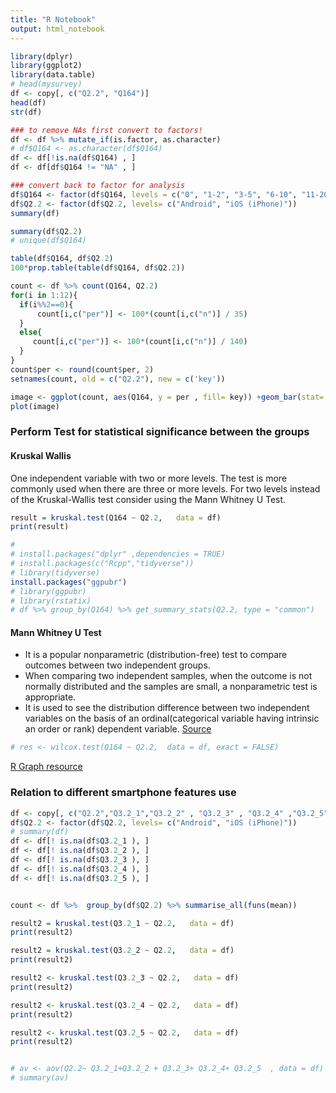 ```yaml
---
title: "R Notebook"
output: html_notebook
---
```

```r
library(dplyr)
library(ggplot2)
library(data.table)
# head(mysurvey)
df <- copy[, c("Q2.2", "Q164")]
head(df)
str(df)
```

```r
### to remove NAs first convert to factors!
df <- df %>% mutate_if(is.factor, as.character)
# df$Q164 <- as.character(df$Q164)
df <- df[!is.na(df$Q164) , ]
df <- df[df$Q164 != "NA" , ]

### convert back to factor for analysis
df$Q164 <- factor(df$Q164, levels = c("0", "1-2", "3-5", "6-10", "11-20", "More than 20", ordered = TRUE))
df$Q2.2 <- factor(df$Q2.2, levels= c("Android", "iOS (iPhone)"))
summary(df)
```

```r
summary(df$Q2.2)
# unique(df$Q164)
```

```r
table(df$Q164, df$Q2.2)
100*prop.table(table(df$Q164, df$Q2.2))

count <- df %>% count(Q164, Q2.2)
for(i in 1:12){
  if(i%%2==0){
      count[i,c("per")] <- 100*(count[i,c("n")] / 35)
  }
  else{
     count[i,c("per")] <- 100*(count[i,c("n")] / 140)
  }
}
count$per <- round(count$per, 2)
setnames(count, old = c("Q2.2"), new = c('key'))

image <- ggplot(count, aes(Q164, y = per , fill= key)) +geom_bar(stat='identity', position='dodge') +  labs(x = "Negative Experience",  y = "Percentage of Participants") + theme(axis.text.x = element_text(face = "bold", color = "#993333", size = 9, angle = 15)) + geom_text(aes(label = per), position = position_dodge(0.9),vjust = 1.5)
plot(image)
```

### Perform Test for statistical significance between the groups

#### Kruskal Wallis
One independent variable with two or more levels. The test is more commonly used when there are three or more levels. For two levels instead of the Kruskal-Wallis test consider using the Mann Whitney U Test.
```r
result = kruskal.test(Q164 ~ Q2.2,   data = df) 
print(result)

```

```r
# 
# install.packages("dplyr" ,dependencies = TRUE) 
# install.packages(c("Rcpp","tidyverse"))
# library(tidyverse)
install.packages("ggpubr") 
# library(ggpubr)
# library(rstatix)
# df %>% group_by(Q164) %>% get_summary_stats(Q2.2, type = "common")
```
#### Mann Whitney U Test
- It is a popular nonparametric (distribution-free) test to compare outcomes between two independent groups.
- When comparing two independent samples, when the outcome is not normally distributed and the samples are small, a nonparametric test is appropriate. 
- It is used to see the distribution difference between two independent variables on the basis of an ordinal(categorical variable having intrinsic an order or rank) dependent variable. 
[Source](https://www.geeksforgeeks.org/mann-whitney-u-test-in-r-programming/?ref=rp)

```r
# res <- wilcox.test(Q164 ~ Q2.2,  data = df, exact = FALSE) 
```





[R Graph resource](https://www.r-graph-gallery.com/index.html)



### Relation to different smartphone features use
```r
df <- copy[, c("Q2.2","Q3.2_1","Q3.2_2" , "Q3.2_3" , "Q3.2_4" ,"Q3.2_5")]
df$Q2.2 <- factor(df$Q2.2, levels= c("Android", "iOS (iPhone)"))
# summary(df)
df <- df[! is.na(df$Q3.2_1 ), ]
df <- df[! is.na(df$Q3.2_2 ), ]
df <- df[! is.na(df$Q3.2_3 ), ]
df <- df[! is.na(df$Q3.2_4 ), ]
df <- df[! is.na(df$Q3.2_5 ), ]


count <- df %>%  group_by(df$Q2.2) %>% summarise_all(funs(mean))

result2 = kruskal.test(Q3.2_1 ~ Q2.2,   data = df) 
print(result2)

result2 = kruskal.test(Q3.2_2 ~ Q2.2,   data = df) 
print(result2)

result2 <- kruskal.test(Q3.2_3 ~ Q2.2,   data = df) 
print(result2)

result2 <- kruskal.test(Q3.2_4 ~ Q2.2,   data = df) 
print(result2)

result2 <- kruskal.test(Q3.2_5 ~ Q2.2,   data = df) 
print(result2)


# av <- aov(Q2.2~ Q3.2_1+Q3.2_2 + Q3.2_3+ Q3.2_4+ Q3.2_5  , data = df) 
# summary(av)
```






